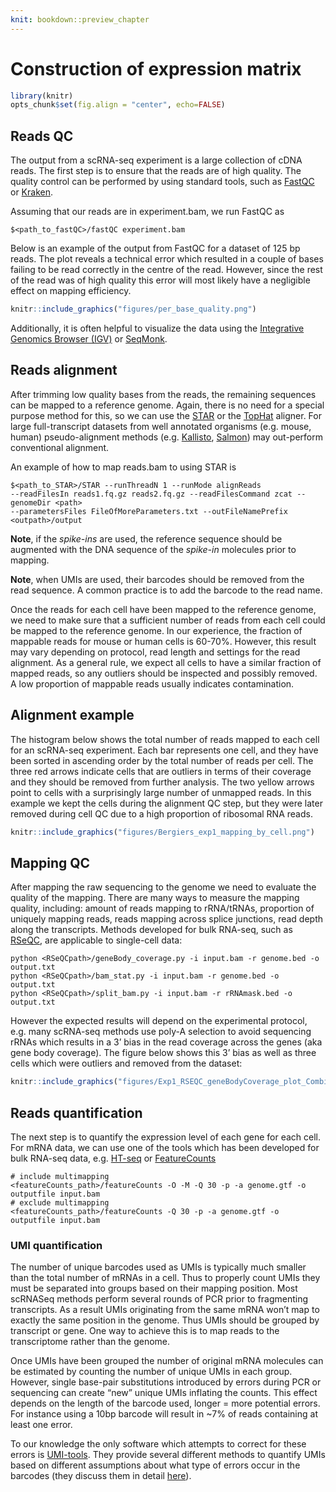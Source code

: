 ```yaml
---
knit: bookdown::preview_chapter
---
```


# Construction of expression matrix

```r
library(knitr)
opts_chunk$set(fig.align = "center", echo=FALSE)
```

## Reads QC

The output from a scRNA-seq experiment is a large collection of cDNA reads. The first step is to ensure that the reads are of high quality. The quality control can be performed by using standard tools, such as [FastQC](http://www.bioinformatics.babraham.ac.uk/projects/fastqc/) or [Kraken](http://www.ebi.ac.uk/research/enright/software/kraken). 

Assuming that our reads are in experiment.bam, we run FastQC as
```
$<path_to_fastQC>/fastQC experiment.bam
```

Below is an example of the output from FastQC for a dataset of 125 bp reads. The plot reveals a technical error which resulted in a couple of bases failing to be read correctly in the centre of the read. However, since the rest of the read was of high quality this error will most likely have a negligible effect on mapping efficiency.

```r
knitr::include_graphics("figures/per_base_quality.png")
```

Additionally, it is often helpful to visualize the data using the [Integrative Genomics Browser (IGV)](https://www.broadinstitute.org/igv/) or [SeqMonk](http://www.bioinformatics.babraham.ac.uk/projects/seqmonk/).

## Reads alignment

After trimming low quality bases from the reads, the remaining sequences can
be mapped to a reference genome. Again, there is no need for a special purpose
method for this, so we can use the
[STAR](https://github.com/alexdobin/STAR) or the [TopHat](https://ccb.jhu.edu/software/tophat/index.shtml) aligner. For large full-transcript datasets from well annotated organisms (e.g. mouse, human) pseudo-alignment methods (e.g. [Kallisto](https://pachterlab.github.io/kallisto/), [Salmon](http://salmon.readthedocs.io/en/latest/salmon.html)) may out-perform conventional alignment.

An example of how to map reads.bam to using STAR is

```
$<path_to_STAR>/STAR --runThreadN 1 --runMode alignReads
--readFilesIn reads1.fq.gz reads2.fq.gz --readFilesCommand zcat --genomeDir <path>
--parametersFiles FileOfMoreParameters.txt --outFileNamePrefix <outpath>/output
```

__Note__, if the _spike-ins_ are used, the reference sequence should be augmented with the DNA sequence of the _spike-in_ molecules prior to mapping.

__Note__, when UMIs are used, their barcodes should be removed from the read sequence. A common practice is to add the barcode to the read name.

Once the reads for each cell have been mapped to the reference genome,
we need to make sure that a sufficient number of reads from each cell
could be mapped to the reference genome. In our experience, the
fraction of mappable reads for mouse or human cells is 60-70%. However, 
this result may vary depending on protocol, read length and settings for 
the read alignment. As a general rule, we expect all cells to have a similar
fraction of mapped reads, so any outliers should be inspected and
possibly removed. A low proportion of mappable reads usually indicates contamination.

## Alignment example

The histogram below shows the total number of reads mapped to each
cell for an scRNA-seq experiment. Each bar represents one cell, and
they have been sorted in ascending order by the total number of reads
per cell. The three red arrows indicate cells that are outliers in
terms of their coverage and they should be removed from further
analysis. The two yellow arrows point to cells with a surprisingly
large number of unmapped reads. In this example we kept the cells during the alignment QC step, but they were later removed during 
cell QC due to a high proportion of ribosomal RNA reads. 

```r
knitr::include_graphics("figures/Bergiers_exp1_mapping_by_cell.png")
```

## Mapping QC

After mapping the raw sequencing to the genome we need to evaluate the quality of the mapping. There are many ways to measure the mapping quality, including: amount of reads mapping to rRNA/tRNAs, proportion of uniquely mapping reads, reads mapping across splice junctions, read depth along the transcripts. Methods developed for bulk RNA-seq, such as [RSeQC](http://rseqc.sourceforge.net/), are applicable to single-cell data:

```
python <RSeQCpath>/geneBody_coverage.py -i input.bam -r genome.bed -o output.txt
python <RSeQCpath>/bam_stat.py -i input.bam -r genome.bed -o output.txt
python <RSeQCpath>/split_bam.py -i input.bam -r rRNAmask.bed -o output.txt
```

However the expected results will depend on the experimental protocol, e.g. many scRNA-seq methods use poly-A selection to avoid sequencing rRNAs which results in a 3' bias in the read coverage across the genes (aka gene body coverage). The figure below shows this 3' bias as well as three cells which were outliers and removed from the dataset:

```r
knitr::include_graphics("figures/Exp1_RSEQC_geneBodyCoverage_plot_Combined.png")
```

## Reads quantification

The next step is to quantify the expression level of each gene for
each cell. For mRNA data, we can use one of the tools which has been
developed for bulk RNA-seq data, e.g. [HT-seq](http://www-huber.embl.de/users/anders/HTSeq/) or [FeatureCounts](http://subread.sourceforge.net/)

```
# include multimapping
<featureCounts_path>/featureCounts -O -M -Q 30 -p -a genome.gtf -o outputfile input.bam
# exclude multimapping
<featureCounts_path>/featureCounts -Q 30 -p -a genome.gtf -o outputfile input.bam
```

### UMI quantification

The number of unique barcodes used as UMIs is typically much smaller than the total number of mRNAs in a cell. Thus to properly count UMIs they must be separated into groups based on their mapping position. Most scRNASeq methods perform several rounds of PCR prior to fragmenting transcripts. As a result UMIs originating from the same mRNA won't map to exactly the same position in the genome. Thus UMIs should be grouped by transcript or gene. One way to achieve this is to map reads to the transcriptome rather than the genome.

Once UMIs have been grouped the number of original mRNA molecules can be estimated by counting the number of unique UMIs in each group. However, single base-pair substitutions introduced by errors during PCR or sequencing can create "new" unique UMIs inflating the counts. This effect depends on the length of the barcode used, longer = more potential errors. For instance using a 10bp barcode will result in ~7% of reads containing at least one error. 

To our knowledge the only software which attempts to correct for these errors is [UMI-tools](https://github.com/CGATOxford/UMI-tools). They provide several different methods to quantify UMIs based on different assumptions about what type of errors occur in the barcodes (they discuss them in detail [here](https://cgatoxford.wordpress.com/tag/umi-tools/)).
